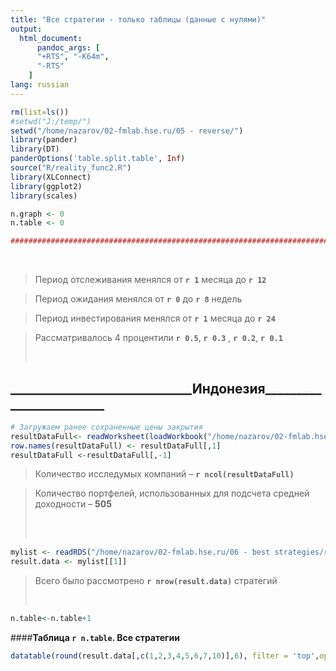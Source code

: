 ```yaml
---
title: "Все стратегии - только таблицы (данные с нулями)"
output:
  html_document:
      pandoc_args: [
      "+RTS", "-K64m",
      "-RTS"
    ]
lang: russian
---
```



```r
rm(list=ls()) 
#setwd("J:/temp/")
setwd("/home/nazarov/02-fmlab.hse.ru/05 - reverse/")
library(pander)
library(DT)
panderOptions('table.split.table', Inf) 
source("R/reality_func2.R")
library(XLConnect)
library(ggplot2)
library(scales)

n.graph <- 0
n.table <- 0

###########################################################################################
```
 <p>
 <br />
 </p>  
 
>Период отслеживания менялся от  **`r 1`** месяца до  **`r 12`**

>Период ожидания менялся от  **`r 0`**  до  **`r 8`** недель

>Период инвестирования менялся от  **`r 1`** месяца до  **`r 24`**

>Рассматривалось 4 процентили  **`r 0.5`**,  **`r 0.3`** ,  **`r 0.2`**,  **`r 0.1`**     
 <p>
 <br />
 </p>  

## _____________________________Индонезия________________________
```r
# Загружаем ранее сохраненные цены закрытия
resultDataFull<- readWorksheet(loadWorkbook("/home/nazarov/02-fmlab.hse.ru/05 - reverse/data/5 days indonesia/indonesia_price_Fri.xlsx"),sheet=1)
row.names(resultDataFull) <- resultDataFull[,1]
resultDataFull <-resultDataFull[,-1]
```   
>Количество исследумых компаний -- **`r ncol(resultDataFull)`** 

>Количество портфелей, использованных для подсчета средней доходности -- **505** 
<p>
<br />
<br />
</p>  
```r
mylist <- readRDS("/home/nazarov/02-fmlab.hse.ru/06 - best strategies/results/indonesia_best.RDS") # читаем из файла что там есть 
result.data <- mylist[[1]]
```


>Всего было рассмотрено **`r nrow(result.data)`** стратегий
<p>
<br />
</p>  
```r
n.table<-n.table+1
```
####**Таблица `r n.table`. Все стратегии ** 
```r
datatable(round(result.data[,c(1,2,3,4,5,6,7,10)],6), filter = 'top',options = list(pageLength = 10, lengthMenu = c( 10, 20, 50, 100, nrow(result.data))) ) 
```

<p>
<br /> 
</p>   
